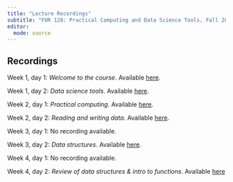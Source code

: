 ```yaml
---
title: "Lecture Recordings"
subtitle: "FOR 128: Practical Computing and Data Science Tools, Fall 2024"
editor: 
  mode: source
---
```


## Recordings

Week 1, day 1: *Welcome to the course*. Available [here](https://mediaspace.msu.edu/media/Week+1+Day+1/1_33yh2vbh).

Week 1, day 2: *Data science tools*. Available [here](https://mediaspace.msu.edu/media/Week+1+Day+2/1_at4prglo).

Week 2, day 1: *Practical computing*. Available [here](https://mediaspace.msu.edu/media/FOR+128+F24A+Week+2+Day+1/1_zs9on3pq).

Week 2, day 2: *Reading and writing data*. Available [here](https://mediaspace.msu.edu/media/FOR+128+F24A+Week+2+Day+2/1_doi7g8ki?st=43).

Week 3, day 1: No recording available.

Week 3, day 2: *Data structures*. Available [here]( https://mediaspace.msu.edu/media/Kaltura+Capture+recording+-+September+12th+2024%2C+9A13A53+am/1_xczop9dq).

Week 4, day 1: No recording available.

Week 4, day 2: *Review of data structures & intro to functions*. Available [here](https://mediaspace.msu.edu/media/Week+4+Day+2/1_fjcmm6ye)


